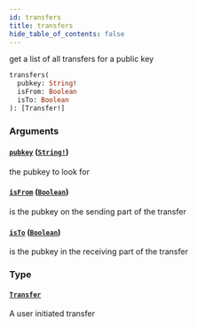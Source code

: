 ```yaml
---
id: transfers
title: transfers
hide_table_of_contents: false
---
```



get a list of all transfers for a public key

```graphql
transfers(
  pubkey: String!
  isFrom: Boolean
  isTo: Boolean
): [Transfer!]
```


### Arguments

#### [`pubkey`](#) ([`String!`](/docs/testnet/graphql/scalars/string))

the pubkey to look for


#### [`isFrom`](#) ([`Boolean`](/docs/testnet/graphql/scalars/boolean))

is the pubkey on the sending part of the transfer


#### [`isTo`](#) ([`Boolean`](/docs/testnet/graphql/scalars/boolean))

is the pubkey in the receiving part of the transfer


### Type

#### [`Transfer`](/docs/testnet/graphql/objects/transfer)

A user initiated transfer




